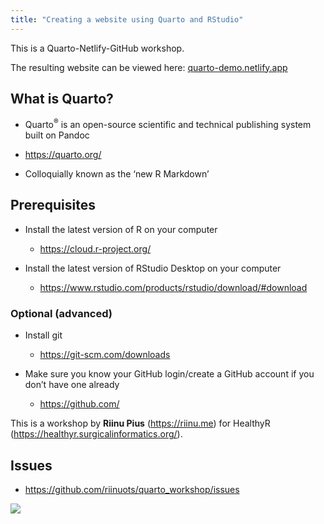 ```yaml
---
title: "Creating a website using Quarto and RStudio"
---
```


This is a Quarto-Netlify-GitHub workshop.

The resulting website can be viewed here: [quarto-demo.netlify.app](https://quarto-demo.netlify.app/){target="_blank"}

## What is Quarto?

-   Quarto^®^ is an open-source scientific and technical publishing system built on Pandoc

-   [https://quarto.org/](https://quarto.org/){target="_blank"}

-   Colloquially known as the 'new R Markdown'

## Prerequisites

-   Install the latest version of R on your computer

    -   [https://cloud.r-project.org/](https://cloud.r-project.org/){target="_blank"}

-   Install the latest version of RStudio Desktop on your computer

    -   [https://www.rstudio.com/products/rstudio/download/#download](https://www.rstudio.com/products/rstudio/download/#download){target="_blank"}

### Optional (advanced)

-   Install git

    -   [https://git-scm.com/downloads](https://git-scm.com/downloads){target="_blank"}

-   Make sure you know your GitHub login/create a GitHub account if you don't have one already

    -   [https://github.com/](https://github.com/){target="_blank"}

This is a workshop by **Riinu Pius** ([https://riinu.me](https://riinu.me/){target="_blank"}) for HealthyR ([https://healthyr.surgicalinformatics.org/](https://healthyr.surgicalinformatics.org/){target="_blank"}).

## Issues

-   <https://github.com/riinuots/quarto_workshop/issues>

![](images/shaded%20background_10.png){fig-alt="HealthyR: R for health data science"}
